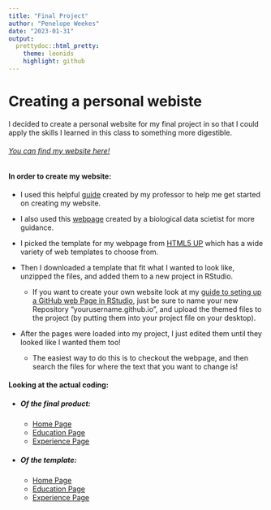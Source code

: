 ```yaml
---
title: "Final Project"
author: "Penelope Weekes"
date: "2023-01-31"
output: 
  prettydoc::html_pretty:
    theme: leonids
    highlight: github
---
```


# Creating a personal webiste

I decided to create a personal website for my final project in so that I could apply the skills I learned in this class to something more digestible.

###### [You can find my website here!](https://pweeke.github.io/index.html)

#### In order to create my website:

  - I used this helpful [guide](https://lvash.github.io/BIOL1007A/GitHub-website-steps.html) created by my professor to help me get started on creating my website.

  - I also used this [webpage](https://towardsdatascience.com/building-a-beautiful-static-webpage-using-github-f0f92c6e1f02) created by a biological data scietist for more guidance. 

  - I picked the template for my webpage from [HTML5 UP](https://html5up.net/) which has a wide variety of web templates to choose from. 
  
  - Then I downloaded a template that fit what I wanted to look like, unzipped the files, and added them to a new project in RStudio.
    - If you want to create your own website look at my [guide to seting up a GitHub web Page in RStudio](https://pweeke.github.io/BIOL1007A/week1.html), just be sure to name your new Repository "yourusername.github.io", and upload the themed files to the project (by putting them into your project file on your desktop).
    
  - After the pages were loaded into my project, I just edited them until they looked like I wanted them too!
    - The easiest way to do this is to checkout the webpage, and then search the files for where the text that you want to change is!
    

#### Looking at the actual coding:

  - ##### Of the final product:
    - [Home Page](homepage)
    - [Education Page](education)
    - [Experience Page](experience)

  - ##### Of the template:
    - [Home Page](index(html))
    - [Education Page](no-sidebar(html))
    - [Experience Page](left-sidebar(html))
    
    